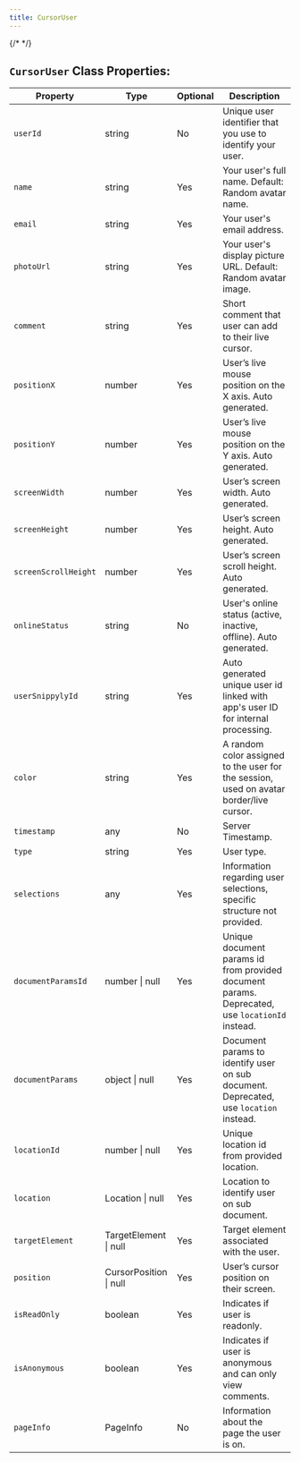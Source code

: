 ```yaml
---
title: CursorUser
---
```

{/* <script>var SUPERFLOW_TOOLBAR_API_KEY="aU1MxKP0rca2UXwKi8bl"; var SUPERFLOW_TOOLBAR_PROJECT_ID="8447060215973283";</script> */}


## `CursorUser` Class Properties:

| Property            | Type             | Optional | Description                                                                                                       |
|---------------------|------------------|----------|-------------------------------------------------------------------------------------------------------------------|
| `userId`              | string           | No       | Unique user identifier that you use to identify your user.                                                        |
| `name`                | string           | Yes      | Your user's full name. Default: Random avatar name.                                                               |
| `email`               | string           | Yes      | Your user's email address.                                                                                        |
| `photoUrl`            | string           | Yes      | Your user's display picture URL. Default: Random avatar image.                                                    |
| `comment`             | string           | Yes      | Short comment that user can add to their live cursor.                                                             |
| `positionX`           | number           | Yes      | User’s live mouse position on the X axis. Auto generated.                                                         |
| `positionY`           | number           | Yes      | User’s live mouse position on the Y axis. Auto generated.                                                         |
| `screenWidth`         | number           | Yes      | User’s screen width. Auto generated.                                                                              |
| `screenHeight`        | number           | Yes      | User’s screen height. Auto generated.                                                                             |
| `screenScrollHeight`  | number           | Yes      | User’s screen scroll height. Auto generated.                                                                      |
| `onlineStatus`        | string           | No       | User's online status (active, inactive, offline). Auto generated.                                                 |
| `userSnippylyId`      | string           | Yes      | Auto generated unique user id linked with app's user ID for internal processing.                                  |
| `color`               | string           | Yes      | A random color assigned to the user for the session, used on avatar border/live cursor.                            |
| `timestamp`           | any              | No       | Server Timestamp.                                                                                                 |
| `type`                | string           | Yes      | User type.                                                                                                        |
| `selections`          | any              | Yes      | Information regarding user selections, specific structure not provided.                                           |
| `documentParamsId`    | number \| null   | Yes      | Unique document params id from provided document params. Deprecated, use `locationId` instead.                    |
| `documentParams`      | object \| null   | Yes      | Document params to identify user on sub document. Deprecated, use `location` instead.                             |
| `locationId`          | number \| null   | Yes      | Unique location id from provided location.                                                                        |
| `location`            | Location \| null | Yes      | Location to identify user on sub document.                                                                        |
| `targetElement`       | TargetElement \| null | Yes      | Target element associated with the user.                                                                      |
| `position`            | CursorPosition \| null | Yes      | User’s cursor position on their screen.                                                                     |
| `isReadOnly`          | boolean          | Yes      | Indicates if user is readonly.                                                                                    |
| `isAnonymous`         | boolean          | Yes      | Indicates if user is anonymous and can only view comments.                                                        |
| `pageInfo`            | PageInfo         | No       | Information about the page the user is on.                                                                        |

